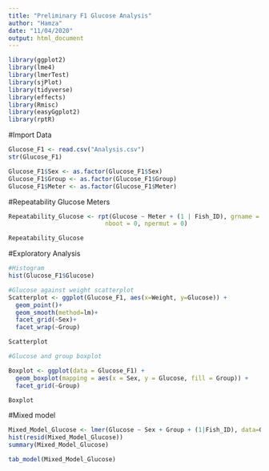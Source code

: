 ```yaml
---
title: "Preliminary F1 Glucose Analysis"
author: "Hamza"
date: "11/04/2020"
output: html_document
---
```


```r
library(ggplot2)
library(lme4)
library(lmerTest)
library(sjPlot)
library(tidyverse)
library(effects)
library(Rmisc)
library(easyGgplot2)
library(rptR)
```

#Import Data
```r
Glucose_F1 <- read.csv("Analysis.csv")
str(Glucose_F1)

Glucose_F1$Sex <- as.factor(Glucose_F1$Sex)
Glucose_F1$Group <- as.factor(Glucose_F1$Group)
Glucose_F1$Meter <- as.factor(Glucose_F1$Meter)
```

#Repeatability Glucose Meters
```r
Repeatability_Glucose <- rpt(Glucose ~ Meter + (1 | Fish_ID), grname = "Fish_ID", data = Glucose_F1, datatype = "Gaussian", 
                           nboot = 0, npermut = 0)

Repeatability_Glucose
```


#Exploratory Analysis
```r
#Histogram 
hist(Glucose_F1$Glucose)

#Glucose against weight scatterplot
Scatterplot <- ggplot(Glucose_F1, aes(x=Weight, y=Glucose)) + 
  geom_point()+
  geom_smooth(method=lm)+
  facet_grid(~Sex)+
  facet_wrap(~Group)

Scatterplot

#Glucose and group boxplot

Boxplot <- ggplot(data = Glucose_F1) +
  geom_boxplot(mapping = aes(x = Sex, y = Glucose, fill = Group)) +
  facet_grid(~Group)

Boxplot

```

#Mixed model
```r
Mixed_Model_Glucose <- lmer(Glucose ~ Sex + Group + (1|Fish_ID), data=Glucose_F1)
hist(resid(Mixed_Model_Glucose))
summary(Mixed_Model_Glucose)

tab_model(Mixed_Model_Glucose)

```





